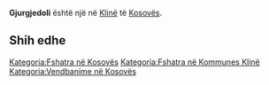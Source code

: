 {{Fshat në 
 | Emri                = Gjurgjedoli
 | EmriAlt                = 
 | NAME_SHORT_FORM=      
 | NAME_GENERIC=      
 | NAME_SORT_NAME_RO=      GJURGJEDOLI
 | FULL_NAME_RO = Gjurgjedoli
 | FULL_NAME_ND_RO=Gjurgjedoli
 | SORT_NAME_RG=GJURGJEDOLI
 | FULL_NAME_RG=Gjurgjedoli
 | FULL_NAME_ND_RG=Gjurgjedoli
 | SRP_NAME_SHORT_FORM=      
 | SRP_NAME_GENERIC=      
 | SRP_NAME_SORT_NAME_RO=      
 | SRP_FULL_NAME_RO = 
 | SRP_FULL_NAME_ND_RO=
 | SRP_SORT_NAME_RG=
 | SRP_FULL_NAME_RG=
 | SRP_FULL_NAME_ND_RG=
 | Emri (Rasa dhanore) = 
 | Figura              = 
 | Shteti              = Kosovo
 | Komuna              = Klinë
 | Kodi postar         = 
 | Sipërfaqja          = 

 | Popullsia           = 

 | Regj. i popullsisë  = 
 | Dend. e popullsisë  = 
 | Faqja zyrtare       = 
 <!--- Koordinatat ----> 
 | Gjerësia            = 42.194722
 | Gjatësia            = 21.276667
 | Lartësia            = 
}}
'''Gjurgjedoli''' është një [[]] në [[Klinë]] të [[Kosovës]].

<!-- == Gjeografia == -->
<!-- == Historia == -->
<!-- == Demografia == -->
== Shih edhe ==
{{Komuna Klinë}}
{{Kosovo-Administrata-Cung}}

[[Kategoria:Fshatra në Kosovës]]
[[Kategoria:Fshatra në Kommunes Klinë]]
[[Kategoria:Vendbanime në Kosovës]]